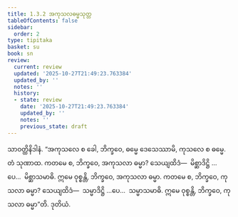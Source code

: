 ```yaml
---
title: 1.3.2 အကုသလဓမ္မသုတ္တ
tableOfContents: false
sidebar:
  order: 2
type: tipitaka
basket: su
book: sn
review:
  current: review
  updated: '2025-10-27T21:49:23.763384'
  updated_by: ''
  notes: ''
  history:
  - state: review
    date: '2025-10-27T21:49:23.763384'
    updated_by: ''
    notes: ''
    previous_state: draft
---
```



<ReviewStatus review={frontmatter.review} showDetails={true} />

<HypothesisAnnotation frontmatter={frontmatter} />

<DynamicBreadcrumb />

<Division number="22" book="sn" e="ch" v="18" p="282">

<Paragraph number="90" book="sn">
သာဝတ္ထိနိဒါနံ. “အကုသလေ စ ခေါ, ဘိက္ခဝေ, ဓမ္မေ ဒေသေဿာမိ, ကုသလေ စ ဓမ္မေ. တံ သုဏာထ. ကတမေ စ, ဘိက္ခဝေ, အကုသလာ ဓမ္မာ? သေယျထိဒံ—  မိစ္ဆာဒိဋ္ဌိ …ပေ…  မိစ္ဆာသမာဓိ. ဣမေ ဝုစ္စန္တိ, ဘိက္ခဝေ, အကုသလာ ဓမ္မာ. ကတမေ စ, ဘိက္ခဝေ, ကုသလာ ဓမ္မာ? သေယျထိဒံ—  သမ္မာဒိဋ္ဌိ …ပေ…  သမ္မာသမာဓိ. ဣမေ ဝုစ္စန္တိ, ဘိက္ခဝေ, ကုသလာ ဓမ္မာ”တိ.

</Paragraph>
</Division>

<Paragraph number="91" type="center" book="sn">
ဒုတိယံ.
</Paragraph>
